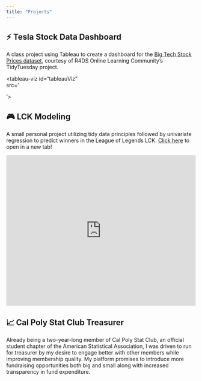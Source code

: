 ```yaml
---
title: "Projects"
---
```


## ⚡ Tesla Stock Data Dashboard
A class project using Tableau to create a dashboard for the [Big Tech Stock Prices dataset](https://github.com/rfordatascience/tidytuesday/blob/master/data/2023/2023-02-07/readme.md), courtesy of R4DS Online Learning Community's TidyTuesday project.

<script type="module" src="https://public.tableau.com/javascripts/api/tableau.embedding.3.latest.min.js"></script>

<tableau-viz id="tableauViz"       
  src='<script type='module' src='https://us-west-2b.online.tableau.com/javascripts/api/tableau.embedding.3.latest.min.js'></script><tableau-viz id='tableau-viz' src='https://us-west-2b.online.tableau.com/t/emilyarobinson/views/StockDataDashboard_16861161150070/Dashboard1' width='1000' height='827' hide-tabs toolbar='bottom' device='default' ></tableau-viz>'>
</tableau-viz>


## 🎮 LCK Modeling
A small personal project utilizing tidy data principles followed by univariate regression to predict winners in the League of Legends LCK. [Click here](https://rjimenezdata.github.io/LCKModeling/League-of-Legends.html) to open in a new tab! 

![](https://rjimenezdata.github.io/LCKModeling/League-of-Legends.html){width=100% height="400"}

## 📈 Cal Poly Stat Club Treasurer
Already being a two-year-long member of Cal Poly Stat Club, an official student chapter of the American Statistical Association, I was driven to run for treasurer by my desire to engage better with other members while improving membership quality. My platform promises to introduce more fundraising opportunities both big and small along with increased transparency in fund expenditure.
